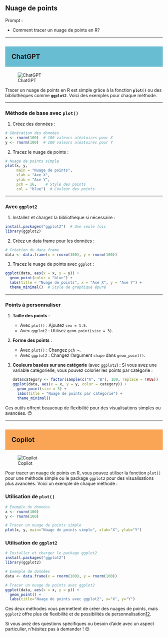 ## Nuage de points

::: {.callout-note appearance="simple"}
Prompt : 

* Comment tracer un nuage de points en R?


:::

----

## ChatGPT {style="background-color: #69bdd2; padding: 20px;"}
![ChatGPT](../img/ChatGPT.PNG)

Tracer un nuage de points en R est simple grâce à la fonction **`plot()`** ou des bibliothèques comme **`ggplot2`**. Voici des exemples pour chaque méthode.

---

### **Méthode de base avec `plot()`**
1. Créez des données :
```R
# Génération des données
x <- rnorm(100)  # 100 valeurs aléatoires pour X
y <- rnorm(100)  # 100 valeurs aléatoires pour Y
```

2. Tracez le nuage de points :
```R
# Nuage de points simple
plot(x, y, 
     main = "Nuage de points", 
     xlab = "Axe X", 
     ylab = "Axe Y", 
     pch = 16,    # Style des points
     col = "blue")  # Couleur des points
```

---

### **Avec `ggplot2`**
1. Installez et chargez la bibliothèque si nécessaire :
```R
install.packages("ggplot2")  # Une seule fois
library(ggplot2)
```

2. Créez un data frame pour les données :
```R
# Création du data frame
data <- data.frame(x = rnorm(100), y = rnorm(100))
```

3. Tracez le nuage de points avec `ggplot` :
```R
ggplot(data, aes(x = x, y = y)) +
  geom_point(color = "blue") +
  labs(title = "Nuage de points", x = "Axe X", y = "Axe Y") +
  theme_minimal()  # Style de graphique épuré
```

---

### Points à personnaliser
1. **Taille des points** : 
   - Avec `plot()` : Ajoutez `cex = 1.5`.
   - Avec `ggplot2` : Utilisez `geom_point(size = 3)`.

2. **Forme des points** : 
   - Avec `plot()` : Changez `pch =`.
   - Avec `ggplot2` : Changez l'argument `shape` dans `geom_point()`.

3. **Couleurs basées sur une catégorie** (avec `ggplot2`) :
   Si vous avez une variable catégorielle, vous pouvez colorier les points par catégorie :
   ```R
   data$category <- factor(sample(c("A", "B"), 100, replace = TRUE))
   ggplot(data, aes(x = x, y = y, color = category)) +
     geom_point(size = 3) +
     labs(title = "Nuage de points par catégorie") +
     theme_minimal()
   ```

Ces outils offrent beaucoup de flexibilité pour des visualisations simples ou avancées. 😊

----

## Copilot {style="background-color: #faa555; padding: 20px;"}
![Copilot](../img/copilot.PNG)

Pour tracer un nuage de points en R, vous pouvez utiliser la fonction `plot()` pour une méthode simple ou le package `ggplot2` pour des visualisations plus avancées. Voici un exemple de chaque méthode :

### Utilisation de `plot()`

```R
# Exemple de données
x <- rnorm(100)
y <- rnorm(100)

# Tracer un nuage de points simple
plot(x, y, main="Nuage de points simple", xlab="X", ylab="Y")
```

### Utilisation de `ggplot2`

```R
# Installer et charger le package ggplot2
install.packages("ggplot2")
library(ggplot2)

# Exemple de données
data <- data.frame(x = rnorm(100), y = rnorm(100))

# Tracer un nuage de points avec ggplot2
ggplot(data, aes(x = x, y = y)) +
  geom_point() +
  labs(title="Nuage de points avec ggplot2", x="X", y="Y")
```

Ces deux méthodes vous permettent de créer des nuages de points, mais `ggplot2` offre plus de flexibilité et de possibilités de personnalisation[1](https://www.guru99.com/fr/r-scatter-plot-ggplot2.html)[2](https://www.sthda.com/french/wiki/ggplot2-nuage-de-points-guide-de-d-marrage-rapide-logiciel-r-et-visualisation-de-donn-es?title=ggplot2-nuage-de-points-guide-de-d-marrage-rapide-logiciel-r-et-visualisation-de-donn-es).

Si vous avez des questions spécifiques ou besoin d'aide avec un aspect particulier, n'hésitez pas à demander ! 😊